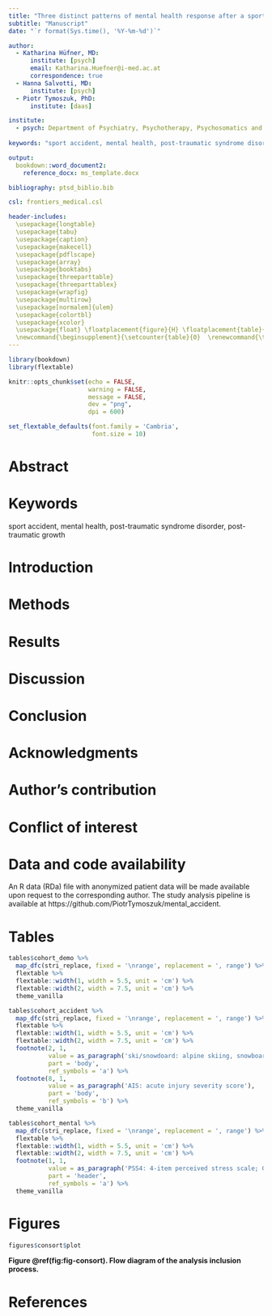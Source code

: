 ---
title: "Three distinct patterns of mental health response after a sport accident"
subtitle: "Manuscript"
date: "`r format(Sys.time(), '%Y-%m-%d')`"

author: 
  - Katharina Hüfner, MD:
      institute: [psych]
      email: Katharina.Huefner@i-med.ac.at
      correspondence: true
  - Hanna Salvotti, MD:
      institute: [psych]
  - Piotr Tymoszuk, PhD:
      institute: [daas]

institute:
  - psych: Department of Psychiatry, Psychotherapy, Psychosomatics and Medical Psychology, University Hospital for Psychiatry II, Medical University of Innsbruck, Innsbruck, Austria
  
keywords: "sport accident, mental health, post-traumatic syndrome disorder, post-traumatic growth"

output: 
  bookdown::word_document2:   
    reference_docx: ms_template.docx

bibliography: ptsd_biblio.bib

csl: frontiers_medical.csl

header-includes:
  \usepackage{longtable}
  \usepackage{tabu}
  \usepackage{caption}
  \usepackage{makecell}
  \usepackage{pdflscape}
  \usepackage{array}
  \usepackage{booktabs}
  \usepackage{threeparttable}
  \usepackage{threeparttablex}
  \usepackage{wrapfig}
  \usepackage{multirow}
  \usepackage[normalem]{ulem}
  \usepackage{colortbl}
  \usepackage{xcolor}
  \usepackage{float} \floatplacement{figure}{H} \floatplacement{table}{H}
  \newcommand{\beginsupplement}{\setcounter{table}{0}  \renewcommand{\thetable}{S\arabic{table}}       \setcounter{figure}{0} \renewcommand{\thefigure}{S\arabic{figure}}}
---

```{r, setup, include = FALSE}

library(bookdown)
library(flextable)

knitr::opts_chunk$set(echo = FALSE, 
                      warning = FALSE, 
                      message = FALSE, 
                      dev = "png", 
                      dpi = 600)

set_flextable_defaults(font.family = 'Cambria', 
                       font.size = 10)


```

\newpage

# Abstract

\newpage

# Keywords

sport accident, mental health, post-traumatic syndrome disorder, post-traumatic growth

\newpage

# Introduction

\newpage

# Methods

\newpage

# Results

\newpage

# Discussion

# Conclusion

\newpage

# Acknowledgments

# Author's contribution

# Conflict of interest

# Data and code availability

An R data (RDa) file with anonymized patient data will be made available upon request to the corresponding author. 
The study analysis pipeline is available at https://github.com/PiotrTymoszuk/mental_accident.

\newpage

# Tables

```{r tab-cohort-demo, tab.cap = 'Demographic and socioeconomic characteristic of the study cohort. Numeric variables are presented as medians with interquartile ranges (IQR). Categorical variables are presented as percentages and counts within the complete observation set.'}

tables$cohort_demo %>% 
  map_dfc(stri_replace, fixed = '\nrange', replacement = ', range') %>% 
  flextable %>% 
  flextable::width(1, width = 5.5, unit = 'cm') %>% 
  flextable::width(2, width = 7.5, unit = 'cm') %>% 
  theme_vanilla

```

\newpage

```{r tab-cohort-accident, tab.cap = 'Characteristic of the sport accident, injury, psychological management and accident consequences. Numeric variables are presented as medians with interquartile ranges (IQR). Categorical variables are presented as percentages and counts within the complete observation set.'}

tables$cohort_accident %>% 
  map_dfc(stri_replace, fixed = '\nrange', replacement = ', range') %>% 
  flextable %>% 
  flextable::width(1, width = 5.5, unit = 'cm') %>% 
  flextable::width(2, width = 7.5, unit = 'cm') %>% 
  footnote(2, 1, 
           value = as_paragraph('ski/snowdoard: alpine skiing, snowboarding and cross-country skiing\nsledding: sledding or bobsled\nmountain: hiking, climbing and skitouring\nbiking: mountainbike, tour and road cycling'), 
           part = 'body', 
           ref_symbols = 'a') %>% 
  footnote(8, 1, 
           value = as_paragraph('AIS: acute injury severity score'), 
           part = 'body', 
           ref_symbols = 'b') %>% 
  theme_vanilla

```

\newpage

```{r tab-cohort-mental, tab.cap = 'Mental health characteristic of the study participants at survey completion. Numeric variables are presented as medians with interquartile ranges (IQR). Categorical variables are presented as percentages and counts within the complete observation set.'}

tables$cohort_mental %>% 
  map_dfc(stri_replace, fixed = '\nrange', replacement = ', range') %>% 
  flextable %>% 
  flextable::width(1, width = 5.5, unit = 'cm') %>% 
  flextable::width(2, width = 7.5, unit = 'cm') %>% 
  footnote(1, 1, 
           value = as_paragraph('PSS4: 4-item perceived stress scale; GAD-7: 7-item general anxiety disorder scale; PHQ: patient health questionnaire; EUROHIS-QOL 8: 8-item EUROHIS project quality of life scale; SOC-9L: Leipzig 9-item sense of coherence questionnaire; RS13: 13-item resilience scale; CAGE: Cut/Annoyed/Guilty/Eye substance abuse scale; PCL-5 DSM-5: PTSD checklist for DSM-5; PTGI: post-traumatic growth inventory; PTSD: post-traumatic syndrome disorder'), 
           part = 'header', 
           ref_symbols = 'a') %>% 
  theme_vanilla

```


\newpage

# Figures

```{r fig-consort, fig.width = mm_inch(figures$consort$w), fig.height = mm_inch(figures$consort$h), fig.cap = 'Flow diagram of the analysis inclusion process.'}

figures$consort$plot

```

__Figure \@ref(fig:fig-consort). Flow diagram of the analysis inclusion process.__ 

\newpage

# References